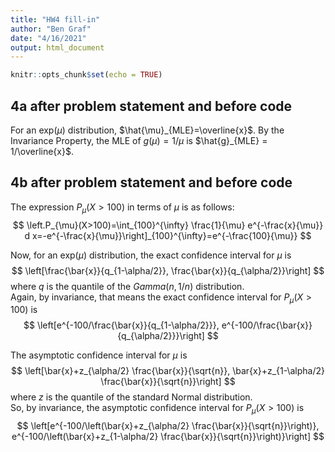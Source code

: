 ```yaml
---
title: "HW4 fill-in"
author: "Ben Graf"
date: "4/16/2021"
output: html_document
---
```


```r
knitr::opts_chunk$set(echo = TRUE)
```

## 4a **after** problem statement and **before** code

For an exp($\mu$) distribution, $\hat{\mu}_{MLE}=\overline{x}$.  By the Invariance Property, the MLE of $g(\mu) = 1/\mu$ is $\hat{g}_{MLE} = 1/\overline{x}$.

## 4b **after** problem statement and **before** code

The expression $P_\mu(X>100)$ in terms of $\mu$ is as follows:
$$
\left.P_{\mu}(X>100)=\int_{100}^{\infty} \frac{1}{\mu} e^{-\frac{x}{\mu}} d x=-e^{-\frac{x}{\mu}}\right]_{100}^{\infty}=e^{-\frac{100}{\mu}}
$$

Now, for an exp($\mu$) distribution, the exact confidence interval for $\mu$ is
$$
\left[\frac{\bar{x}}{q_{1-\alpha/2}}, \frac{\bar{x}}{q_{\alpha/2}}\right]
$$
where $q$ is the quantile of the $Gamma(n,1/n)$ distribution.
<br>Again, by invariance, that means the exact confidence interval for $P_\mu(X>100)$ is
$$
\left[e^{-100/\frac{\bar{x}}{q_{1-\alpha/2}}}, e^{-100/\frac{\bar{x}}{q_{\alpha/2}}}\right]
$$

The asymptotic confidence interval for $\mu$ is
$$
\left[\bar{x}+z_{\alpha/2} \frac{\bar{x}}{\sqrt{n}}, \bar{x}+z_{1-\alpha/2} \frac{\bar{x}}{\sqrt{n}}\right]
$$
where $z$ is the quantile of the standard Normal distribution.
<br>So, by invariance, the asymptotic confidence interval for $P_\mu(X>100)$ is
$$
\left[e^{-100/\left(\bar{x}+z_{\alpha/2} \frac{\bar{x}}{\sqrt{n}}\right)}, e^{-100/\left(\bar{x}+z_{1-\alpha/2} \frac{\bar{x}}{\sqrt{n}}\right)}\right]
$$


